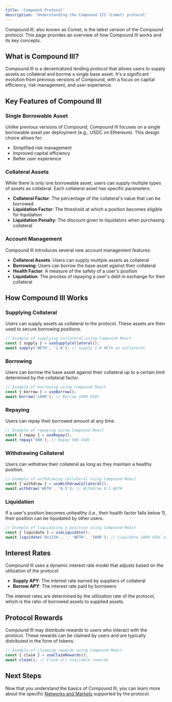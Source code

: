 ```yaml
---
title: 'Compound Protocol'
description: 'Understanding the Compound III (Comet) protocol'
---
```


Compound III, also known as Comet, is the latest version of the Compound protocol. This page provides an overview of how Compound III works and its key concepts.

## What is Compound III?

Compound III is a decentralized lending protocol that allows users to supply assets as collateral and borrow a single base asset. It's a significant evolution from previous versions of Compound, with a focus on capital efficiency, risk management, and user experience.

## Key Features of Compound III

### Single Borrowable Asset

Unlike previous versions of Compound, Compound III focuses on a single borrowable asset per deployment (e.g., USDC on Ethereum). This design choice allows for:

- Simplified risk management
- Improved capital efficiency
- Better user experience

### Collateral Assets

While there is only one borrowable asset, users can supply multiple types of assets as collateral. Each collateral asset has specific parameters:

- **Collateral Factor**: The percentage of the collateral's value that can be borrowed
- **Liquidation Factor**: The threshold at which a position becomes eligible for liquidation
- **Liquidation Penalty**: The discount given to liquidators when purchasing collateral

### Account Management

Compound III introduces several new account management features:

- **Collateral Assets**: Users can supply multiple assets as collateral
- **Borrowing**: Users can borrow the base asset against their collateral
- **Health Factor**: A measure of the safety of a user's position
- **Liquidation**: The process of repaying a user's debt in exchange for their collateral

## How Compound III Works

### Supplying Collateral

Users can supply assets as collateral to the protocol. These assets are then used to secure borrowing positions.

```jsx
// Example of supplying collateral using Compound React
const { supply } = useSupplyCollateral();
await supply('WETH', '1.0'); // Supply 1.0 WETH as collateral
```

### Borrowing

Users can borrow the base asset against their collateral up to a certain limit determined by the collateral factor.

```jsx
// Example of borrowing using Compound React
const { borrow } = useBorrow();
await borrow('1000'); // Borrow 1000 USDC
```

### Repaying

Users can repay their borrowed amount at any time.

```jsx
// Example of repaying using Compound React
const { repay } = useRepay();
await repay('500'); // Repay 500 USDC
```

### Withdrawing Collateral

Users can withdraw their collateral as long as they maintain a healthy position.

```jsx
// Example of withdrawing collateral using Compound React
const { withdraw } = useWithdrawCollateral();
await withdraw('WETH', '0.5'); // Withdraw 0.5 WETH
```

### Liquidation

If a user's position becomes unhealthy (i.e., their health factor falls below 1), their position can be liquidated by other users.

```jsx
// Example of liquidating a position using Compound React
const { liquidate } = useLiquidate();
await liquidate('0x1234...', 'WETH', '1000'); // Liquidate 1000 USDC of debt, taking WETH as collateral
```

## Interest Rates

Compound III uses a dynamic interest rate model that adjusts based on the utilization of the protocol:

- **Supply APY**: The interest rate earned by suppliers of collateral
- **Borrow APY**: The interest rate paid by borrowers

The interest rates are determined by the utilization rate of the protocol, which is the ratio of borrowed assets to supplied assets.

## Protocol Rewards

Compound III may distribute rewards to users who interact with the protocol. These rewards can be claimed by users and are typically distributed in the form of tokens.

```jsx
// Example of claiming rewards using Compound React
const { claim } = useClaimRewards();
await claim(); // Claim all available rewards
```

## Next Steps

Now that you understand the basics of Compound III, you can learn more about the specific [Networks and Markets](/concepts/networks-markets) supported by the protocol. 